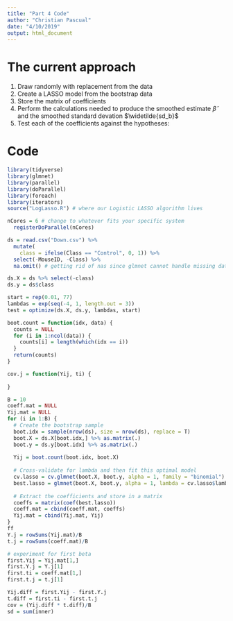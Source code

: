 ```yaml
---
title: "Part 4 Code"
author: "Christian Pascual"
date: "4/10/2019"
output: html_document
---
```


# The current approach

1) Draw randomly with replacement from the data
2) Create a LASSO model from the bootstrap data
3) Store the matrix of coefficients
4) Perform the calculations needed to produce the smoothed estimate $\widetilde{\beta}$ and the smoothed standard devation $\widetilde{sd_b}$
5) Test each of the coefficients against the hypotheses:

# Code 

```r
library(tidyverse)
library(glmnet)
library(parallel) 
library(doParallel) 
library(foreach) 
library(iterators)
source("LogLasso.R") # where our Logistic LASSO algorithm lives

nCores = 6 # change to whatever fits your specific system
  registerDoParallel(nCores)

ds = read.csv("Down.csv") %>% 
  mutate(
    class = ifelse(Class == "Control", 0, 1)) %>% 
  select(-MouseID, -Class) %>% 
  na.omit() # getting rid of nas since glmnet cannot handle missing data

ds.X = ds %>% select(-class)
ds.y = ds$class
```

```r
start = rep(0.01, 77)
lambdas = exp(seq(-4, 1, length.out = 3))
test = optimize(ds.X, ds.y, lambdas, start)
```

```r
boot.count = function(idx, data) {
  counts = NULL
  for (i in 1:ncol(data)) {
    counts[i] = length(which(idx == i))
  }
  return(counts)
}

cov.j = function(Yij, ti) {
  
}
```


```r
B = 10
coeff.mat = NULL
Yij.mat = NULL
for (i in 1:B) {
  # Create the bootstrap sample
  boot.idx = sample(nrow(ds), size = nrow(ds), replace = T)
  boot.X = ds.X[boot.idx,] %>% as.matrix(.)
  boot.y = ds.y[boot.idx] %>% as.matrix(.)
  
  Yij = boot.count(boot.idx, boot.X)
  
  # Cross-validate for lambda and then fit this optimal model
  cv.lasso = cv.glmnet(boot.X, boot.y, alpha = 1, family = "binomial")
  best.lasso = glmnet(boot.X, boot.y, alpha = 1, lambda = cv.lasso$lambda.min)
  
  # Extract the coefficients and store in a matrix
  coeffs = matrix(coef(best.lasso))
  coeff.mat = cbind(coeff.mat, coeffs)
  Yij.mat = cbind(Yij.mat, Yij)
}
ff
Y.j = rowSums(Yij.mat)/B
t.j = rowSums(coeff.mat)/B

# experiment for first beta
first.Yij = Yij.mat[1,]
first.Y.j = Y.j[1]
first.ti = coeff.mat[1,]
first.t.j = t.j[1]

Yij.diff = first.Yij - first.Y.j
t.diff = first.ti - first.t.j
cov = (Yij.diff * t.diff)/B
sd = sum(inner)
```



